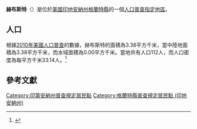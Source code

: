 {{noteTA
|G1=USState
|G2=地名
|G3=Unit
}}
{{Infobox settlement
|official_name            = 赫布斯特
|native_name = Herbst
|settlement_type          = [[人口普查指定地區|人口普查指定地區]]
|image_skyline            = Grant County Indiana Incorporated and Unincorporated areas Herbst Highlighted 1833178.svg
|imagesize                = 250px
|image_map                = 
|mapsize                  = 
|pushpin_map              = USA Indiana 
|pushpin_label            = 赫布斯特
|pushpin_label_position   = top
|pushpin_map_caption      = 赫布斯特在印地安納州的位置
|subdivision_type         = [[世界政區索引|國家]]
|subdivision_type1        = [[美国州份|州份]]
|subdivision_type2        = [[印地安納州行政区划|縣]]
|subdivision_name         = [[美国|美国]]
|subdivision_name1        = [[印地安納州|印地安納州]]
|subdivision_name2        = [[格蘭特縣_(印地安納州)|格蘭特縣]]
|elevation_ft             = 856
|elevation_m              = 261
|timezone                 = [[北美东部时区|北美东部时区]]
|area_total_km2           = 3.38
|area_land_km2            = 3.38
|area_water_km2           = 0.00
|area_total_sq_mi         = 
|area_land_sq_mi          = 
|area_water_sq_mi         = 
|population_as_of         = [[2010年美國人口普查|2010]]
|population_footnotes     = 
|population_total         = 112
|population_density_km2   = auto
|population_density_sq_mi = auto
|utc_offset               = -5
|coordinates              = {{coord|40|30|53|N|85|47|14|W|display=inline,title}}
| coor_pinpoint           = 
| coordinates_footnotes   = 
|timezone_DST             = EDT
|utc_offset_DST           = -4
|postal_code_type         = [[美國郵區編號|郵區編號]]
|postal_code              = 46953
|area_code                = {{link-en|电话区号765|Area code 765|765}}
|blank_name = [[地名信息系统|GNIS ID]]
|blank_info = 436052<ref name="GNIS">{{cite gnis|436052|Herbst}}</ref>
}}
'''赫布斯特'''（{{lang-en|Herbst}}）是位於[[美國|美國]][[印地安納州|印地安納州]][[格蘭特縣_(印地安納州)|格蘭特縣]]的一個[[人口普查指定地區|人口普查指定地區]]。

== 人口 ==
根據[[2010年美國人口普查|2010年美國人口普查]]的數據，赫布斯特的面積為3.38平方千米，當中陸地面積為3.38平方千米，而水域面積為0.00平方千米。當地共有人口112人，而人口密度為每平方千米33.14人。<ref name="GR8">{{cite web|url=http://factfinder2.census.gov|publisher=[[美国人口调查局|美国人口调查局]]|accessdate=2011-05-14|title=American FactFinder|archive-date=2013-09-11|archive-url=https://web.archive.org/web/20130911234518/http://factfinder2.census.gov/|dead-url=no}}</ref>

== 參考文獻 ==
{{reflist}}

{{格蘭特縣 (印地安納州)}}

{{DEFAULTSORT:Herbst, Indiana}}
[[Category:印第安納州普查規定居民點|Category:印第安納州普查規定居民點]]
[[Category:格蘭特縣普查規定居民點_(印地安納州)|Category:格蘭特縣普查規定居民點 (印地安納州)]]

{{Indiana-geo-stub}}